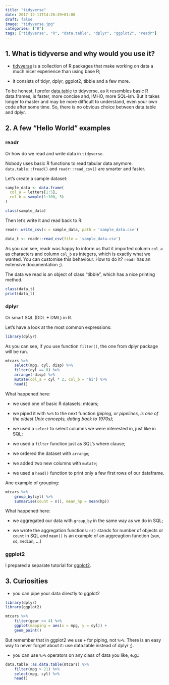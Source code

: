 ```yaml
---
title: "tidyverse"
date: 2017-12-11T14:26:39+01:00
draft: false
image: "tidyverse.jpg"
categories: ["R"]
tags: ["tidyverse", "R", "data.table", "dplyr", "ggplot2", "readr"]
---
```


## 1. What is tidyverse and why would you use it?

* [tidyverse](https://www.tidyverse.org/) is a collection of R packages that make working on data a much nicer experience than using base R;

* it consists of tidyr, dplyr, ggplot2, tibble and a few more.

To be honest, I prefer [data.table](https://tomis9.github.io/post/data.table) to tidyverse, as it resembles basic R data.frames, is faster, more concise and, IMHO, more SQL-ish. But it takes longer to master and may be more difficult to understand, even your own code after some time. So, there is no obvious choice between data.table and dplyr.

## 2. A few "Hello World" examples

### readr

Or how do we read and write data in `tidyverse`.

Nobody uses basic R functions to read tabular data anymore. `data.table::fread()` and `readr::read_csv()` are smarter and faster.

Let's create a sample dataset:

```r
sample_data <- data.frame(
  col_a = letters[1:5],
  col_b = sample(1:100, 5)
)

class(sample_data)
```

Then let's write it and read back to R:
```r
readr::write_csv(x = sample_data, path = 'sample_data.csv')

data_t <- readr::read_csv(file = 'sample_data.csv')
```

As you can see, readr was happy to inform us that it imported column `col_a` as characters and column `col_b` as integers, which is exactly what we wanted. You can customise this behaviour. How to do it? `readr` has an extensive documentation ;).

The data we read is an object of class "tibble", which has a nice printing method.
```r
class(data_t)
print(data_t)
```

### dplyr

Or smart SQL (DDL + DML) in R.

Let's have a look at the most common expressions:
```r
library(dplyr)
```
As you can see, if you use function `filter()`, the one from dplyr package will be run.

```r
mtcars %>% 
    select(mpg, cyl, disp) %>% 
    filter(cyl == 8) %>% 
    arrange(-disp) %>%
    mutate(col_a = cyl * 2, col_b = "hi") %>%
    head()
```

What happened here:

* we used one of basic R datasets: mtcars;

* we piped it with `%>%` to the next function *(piping, or pipelines, is one of the oldest Unix concepts, dating back to 1970s)*;

* we used a `select` to select columns we were interested in, just like in SQL;

* we used a `filter` function just as SQL's where clause;

* we ordered the dataset with `arrange`;

* we added two new columns with `mutate`;

* we used a `head()` function to print only a few first rows of our dataframe.

Ane example of grouping:

```r
mtcars %>% 
    group_by(cyl) %>% 
    summarise(count = n(), mean_hp = mean(hp))
```

What happened here:

* we aggregated our data with `group_by` in the same way as we do in SQL;

* we wrote the aggregation functions: `n()` stands for number of objects or `count` in SQL and `mean()` is an example of an aggreagtion function (`sum`, `sd`, `median`, ...)


### ggplot2

I prepared a separate tutorial for [ggplot2](https://tomis9.github.io/ggplot2).

## 3. Curiosities

* you can pipe your data directly to ggplot2

```r
library(dplyr)
library(ggplot2)

mtcars %>% 
    filter(gear >= 4) %>% 
    ggplot(mapping = aes(x = mpg, y = cyl)) + 
    geom_point()
```

But remember that in ggplot2 we use `+` for piping, not `%>%`. There is an easy way to never forget about it: use data.table instead of dplyr ;).

* you can use `%>%` operators on any class of data you like, e.g.:

```r
data.table::as.data.table(mtcars) %>% 
    filter(mpg > 21) %>% 
    select(mpg, cyl) %>% 
    head()
```
